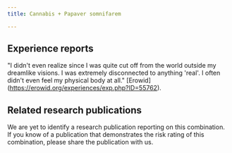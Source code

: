 ---
title: Cannabis + Papaver somnifarem

---

## Experience reports

"I didn't even realize since I was quite cut off from the world outside my dreamlike visions. I was extremely disconnected to anything 'real'. I often didn't even feel my physical body at all." [Erowid] (https://erowid.org/experiences/exp.php?ID=55762).

## Related research publications

We are yet to identify a research publication reporting on this combination. If you know of a publication that demonstrates the risk rating of this combination, please share the publication with us.



